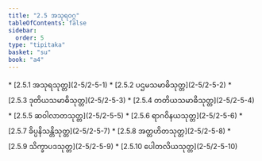 ```yaml
---
title: "2.5 အသုရဝဂ္ဂ"
tableOfContents: false
sidebar:
  order: 5
type: "tipitaka"
basket: "su"
book: "a4"
---
```



<DynamicBreadcrumb />



<TableOfContents book="a4" section="2.5">
* [2.5.1 အသုရသုတ္တ](2-5/2-5-1)
* [2.5.2 ပဌမသမာဓိသုတ္တ](2-5/2-5-2)
* [2.5.3 ဒုတိယသမာဓိသုတ္တ](2-5/2-5-3)
* [2.5.4 တတိယသမာဓိသုတ္တ](2-5/2-5-4)
* [2.5.5 ဆဝါလာတသုတ္တ](2-5/2-5-5)
* [2.5.6 ရာဂဝိနယသုတ္တ](2-5/2-5-6)
* [2.5.7 ခိပ္ပနိသန္တိသုတ္တ](2-5/2-5-7)
* [2.5.8 အတ္တဟိတသုတ္တ](2-5/2-5-8)
* [2.5.9 သိက္ခာပဒသုတ္တ](2-5/2-5-9)
* [2.5.10 ပေါတလိယသုတ္တ](2-5/2-5-10)
</TableOfContents>